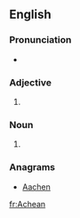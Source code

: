 ==English==

===Pronunciation===
* {{IPA|/əˈkiən/|lang=en}}

===Adjective===
{{en-adj|-}}

# {{alternative spelling of|Achaean}}

===Noun===
{{en-noun}}

# {{alternative spelling of|Achaean}}

===Anagrams===
* [[Aachen#English|Aachen]]

[[fr:Achean]]